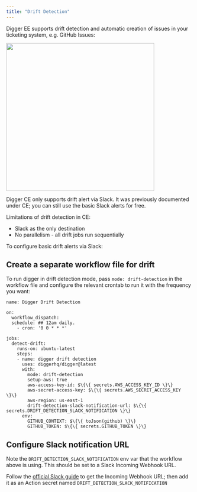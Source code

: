 ```yaml
---
title: "Drift Detection"
---
```


Digger EE supports drift detection and automatic creation of issues in your ticketing system, e.g. GitHub Issues:

<img height="400" src="/images/drift-issues.png" />

Digger CE only supports drift alert via Slack. It was previously documented under CE; you can still use the basic Slack alerts for free.

Limitations of drift detection in CE:

- Slack as the only destination
- No parallelism - all drift jobs run sequentially

To configure basic drift alerts via Slack:

## Create a separate workflow file for drift

To run digger in drift detection mode, pass `mode: drift-detection` in the workflow file and configure the relevant crontab to run it with the frequency you want:

```
name: Digger Drift Detection

on:
  workflow_dispatch:
  schedule: ## 12am daily.
    - cron: '0 0 * * *'

jobs:
  detect-drift:
    runs-on: ubuntu-latest
    steps:
    - name: digger drift detection
      uses: diggerhq/digger@latest
      with:
        mode: drift-detection
        setup-aws: true
        aws-access-key-id: $\{\{ secrets.AWS_ACCESS_KEY_ID \}\}
        aws-secret-access-key: $\{\{ secrets.AWS_SECRET_ACCESS_KEY \}\}
        aws-region: us-east-1
        drift-detection-slack-notification-url: $\{\{ secrets.DRIFT_DETECTION_SLACK_NOTIFICATION \}\}
      env:
        GITHUB_CONTEXT: $\{\{ toJson(github) \}\}
        GITHUB_TOKEN: $\{\{ secrets.GITHUB_TOKEN \}\}
```

## Configure Slack notification URL

Note the `DRIFT_DETECTION_SLACK_NOTIFICATION` env var that the workflow above is using. This should be set to a Slack Incoming Webhook URL.

Follow the [official Slack guide](https://api.slack.com/messaging/webhooks) to get the Incoming Webhook URL; then add it as an Action secret named `DRIFT_DETECTION_SLACK_NOTIFICATION`
